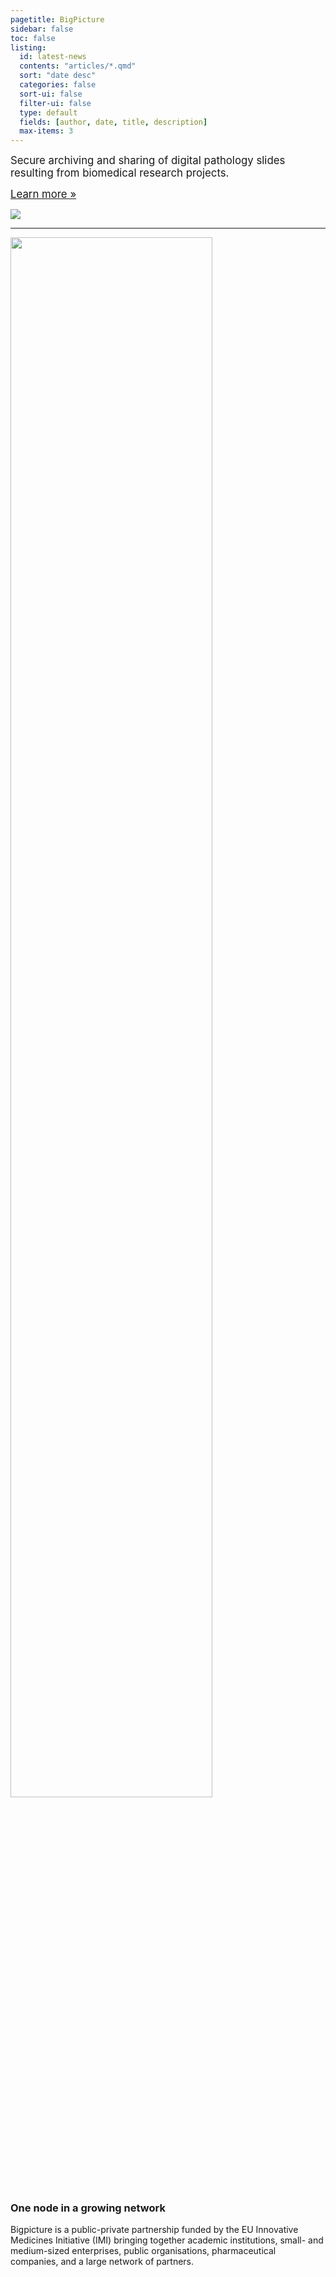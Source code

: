 ```yaml
---
pagetitle: BigPicture
sidebar: false
toc: false
listing:
  id: latest-news
  contents: "articles/*.qmd"
  sort: "date desc"
  categories: false
  sort-ui: false
  filter-ui: false
  type: default
  fields: [author, date, title, description]
  max-items: 3
---
```


::: grid
::: g-col-6
<p>[Secure archiving and sharing of digital pathology slides
resulting from biomedical research
projects.]{style="font-size:larger;"}</p>

<p>[Learn more »](https://bigpicture.eu){style="font-size:larger;"}</p>
:::

::: g-col-6
![](/images/bp-logo.png)
:::
:::

---

::: grid
::: g-col-3
![](/images/network.svg){fig-align="right" width=80%}
:::

::: g-col-9
### One node in a growing network

Bigpicture is a public-private partnership funded by the EU Innovative Medicines Initiative (IMI) bringing together academic institutions, small- and medium-sized enterprises, public organisations, pharmaceutical companies, and a large network of partners. 

:::
:::